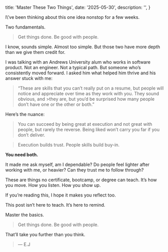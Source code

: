   title: 'Master These Two Things',
  date: '2025-05-30',
  description: '',
}

I\’ve been thinking about this one idea nonstop for a few weeks.

Two fundamentals.

>Get things done.
>Be good with people.

I know, sounds simple. Almost too simple. But those two have more depth than we give them credit for.

I was talking with an Andrews University alum who works in software product. Not an engineer. Not a typical path. But someone who’s consistently moved forward. I asked him what helped him thrive and his answer stuck with me:

>“These are skills that you can’t really put on a resume, but people will notice and appreciate over time as they work with you. They sound obvious, and >they are, but you’d be surprised how many people don’t have one or the other or both.”

Here’s the nuance:

>You can succeed by being great at execution and not great with people, but rarely the reverse. Being liked won’t carry you far if you don’t deliver.

>Execution builds trust.
>People skills build buy-in.

**You need both.**

It made me ask myself, am I dependable? Do people feel lighter after working with me, or heavier? Can they trust me to follow through?

These are things no certificate, bootcamp, or degree can teach. It’s how you move. How you listen. How you show up.

If you’re reading this, I hope it makes you reflect too.

This post isn’t here to teach.
It’s here to remind.

Master the basics.
>Get things done. Be good with people.

That’ll take you further than you think.

>— E.J
